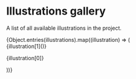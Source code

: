 

<Meta title="Tokens/Illustrations" />

# Illustrations gallery

A list of all available illustrations in the project.

<div className="illustrations-gallery">
  {Object.entries(illustrations).map((illustration) => (
    <div key={illustration[0]}>
      <div>{illustration[1]()}</div>
      <p>{illustration[0]}</p>
    </div>
  ))}
</div>

